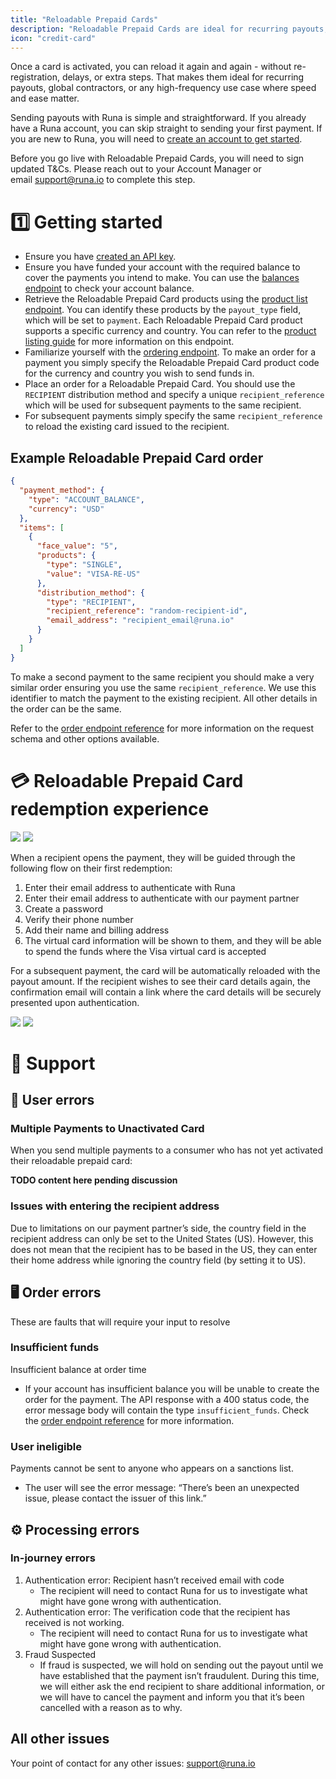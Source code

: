 ```yaml
---
title: "Reloadable Prepaid Cards"
description: "Reloadable Prepaid Cards are ideal for recurring payouts, global contractors, or any high-frequency use case where speed and ease matter."
icon: "credit-card"
---
```


Once a card is activated, you can reload it again and again - without re-registration, delays, or extra steps. That makes them ideal for recurring payouts, global contractors, or any high-frequency use case where speed and ease matter.

Sending payouts with Runa is simple and straightforward. If you already have a Runa account, you can skip straight to sending your first payment. If you are new to Runa, you will need to [create an account to get started](https://app.runa.io/signup).

Before you go live with Reloadable Prepaid Cards, you will need to sign updated T&Cs. Please reach out to your Account Manager or email [support@runa.io](mailto:support@runa.io) to complete this step.

# 1️⃣ Getting started

- Ensure you have [created an API key](https://developer.runa.io/docs/getting-an-api-key).
- Ensure you have funded your account with the required balance to cover the payments you intend to make. You can use the [balances endpoint](https://developer.runa.io/docs/balances) to check your account balance.
- Retrieve the Reloadable Prepaid Card products using the [product list endpoint](https://developer.runa.io/reference/getproducts). You can identify these products by the `payout_type` field, which will be set to `payment`. Each Reloadable Prepaid Card product supports a specific currency and country. You can refer to the [product listing guide](https://developer.runa.io/docs/product-listing-guide) for more information on this endpoint.
- Familiarize yourself with the [ordering endpoint](https://developer.runa.io/docs/make-your-first-order). To make an order for a payment you simply specify the Reloadable Prepaid Card product code for the currency and country you wish to send funds in.
- Place an order for a Reloadable Prepaid Card. You should use the `RECIPIENT` distribution method and specify a unique `recipient_reference` which will be used for subsequent payments to the same recipient.
- For subsequent payments simply specify the same `recipient_reference` to reload the existing card issued to the recipient.

## Example Reloadable Prepaid Card order

```json
{
  "payment_method": {
    "type": "ACCOUNT_BALANCE",
    "currency": "USD"
  },
  "items": [
    {
      "face_value": "5",
      "products": {
        "type": "SINGLE",
        "value": "VISA-RE-US"
      },
      "distribution_method": {
        "type": "RECIPIENT",
        "recipient_reference": "random-recipient-id",
        "email_address": "recipient_email@runa.io"
      }
    }
  ]
}
```

To make a second payment to the same recipient you should make a very similar order ensuring you use the same `recipient_reference`. We use this identifier to match the payment to the existing recipient. All other details in the order can be the same.

Refer to the [order endpoint reference](https://developer.runa.io/reference/createorder) for more information on the request schema and other options available.

# 💳 Reloadable Prepaid Card redemption experience

<img className="block dark:hidden" src="/assets/graphics/reloadable-first-light.png" />
<img className="hidden dark:block" src="/assets/graphics/reloadable-first-dark.png" />

When a recipient opens the payment, they will be guided through the following flow on their first redemption:

1. Enter their email address to authenticate with Runa
2. Enter their email address to authenticate with our payment partner
3. Create a password
4. Verify their phone number
5. Add their name and billing address
6. The virtual card information will be shown to them, and they will be able to spend the funds where the Visa virtual card is accepted

For a subsequent payment, the card will be automatically reloaded with the payout amount. If the recipient wishes to see their card details again, the confirmation email will contain a link where the card details will be securely presented upon authentication.

<img className="block dark:hidden" src="/assets/graphics/reloadable-reload-light.png" />
<img className="hidden dark:block" src="/assets/graphics/reloadable-reload-dark.png" />

# 🛟 Support

## 👤 User errors

### Multiple Payments to Unactivated Card

When you send multiple payments to a consumer who has not yet activated their reloadable prepaid card:

**TODO content here pending discussion**

### Issues with entering the recipient address

Due to limitations on our payment partner’s side, the country field in the recipient address can only be set to the United States (US). However, this does not mean that the recipient has to be based in the US, they can enter their home address while ignoring the country field (by setting it to US).

## 🖥️ Order errors

These are faults that will require your input to resolve

### Insufficient funds

Insufficient balance at order time

- If your account has insufficient balance you will be unable to create the order for the payment. The API response with a 400 status code, the error message body will contain the type `insufficient_funds`. Check the [order endpoint reference](https://developer.runa.io/reference/createorder) for more information.

### User ineligible

Payments cannot be sent to anyone who appears on a sanctions list.

- The user will see the error message: “There’s been an unexpected issue, please contact the issuer of this link.”

## ⚙ Processing errors

### In-journey errors

1. Authentication error: Recipient hasn’t received email with code
   - The recipient will need to contact Runa for us to investigate what might have gone wrong with authentication.
2. Authentication error: The verification code that the recipient has received is not working.
   - The recipient will need to contact Runa for us to investigate what might have gone wrong with authentication.
3. Fraud Suspected
   - If fraud is suspected, we will hold on sending out the payout until we have established that the payment isn’t fraudulent. During this time, we will either ask the end recipient to share additional information, or we will have to cancel the payment and inform you that it’s been cancelled with a reason as to why.

## All other issues

Your point of contact for any other issues: [support@runa.io](mailto:support@runa.io)
